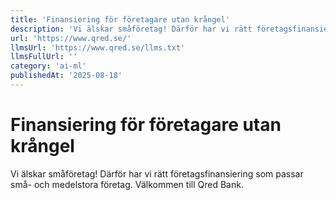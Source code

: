 ```yaml
---
title: 'Finansiering för företagare utan krångel'
description: 'Vi älskar småföretag! Därför har vi rätt företagsfinansiering som passar små- och medelstora företag. Välkommen till Qred Bank.'
url: 'https://www.qred.se/'
llmsUrl: 'https://www.qred.se/llms.txt'
llmsFullUrl: ''
category: 'ai-ml'
publishedAt: '2025-08-18'
---
```


# Finansiering för företagare utan krångel

Vi älskar småföretag! Därför har vi rätt företagsfinansiering som passar små- och medelstora företag. Välkommen till Qred Bank.
